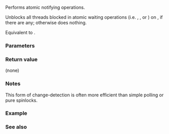 {{cpp/title|atomic_flag_notify_all}}
{{cpp/thread/navbar}}
{{dcl begin}}
{{dcl header|atomic}}
{{dcl|num=1|since=c++20|
void atomic_flag_notify_all( std::atomic_flag* object ) noexcept;
}}
{{dcl|num=2|since=c++20|
void atomic_flag_notify_all( volatile std::atomic_flag* object ) noexcept;
}}
{{dcl end}}

Performs atomic notifying operations.

Unblocks all threads blocked in atomic waiting operations (i.e. {{lc|std::atomic_flag_wait()}}, {{lc|std::atomic_flag_wait_explicit()}}, or {{l2tf std|cpp/atomic/atomic_flag/wait}}) on {{c|*object}}, if there are any; otherwise does nothing.

Equivalent to {{c|object-&gt;notify_all()}}.

===Parameters===
{{par begin}}
{{par|object|pointer to the {{tt|atomic_flag}} object to notify}}
{{par end}} 

===Return value===
(none)

===Notes===
This form of change-detection is often more efficient than simple polling or pure spinlocks. 

===Example===
{{example}}

===See also===
{{dsc begin}}
{{dsc inc|cpp/atomic/atomic/dsc notify_one|atomic_flag}}
{{dsc inc|cpp/atomic/atomic/dsc notify_all|atomic_flag}}
{{dsc inc|cpp/atomic/dsc atomic_flag_wait}}
{{dsc inc|cpp/atomic/dsc atomic_flag_notify_one}}
{{dsc end}}

{{langlinks|de|es|fr|it|ja|pt|ru|zh}}